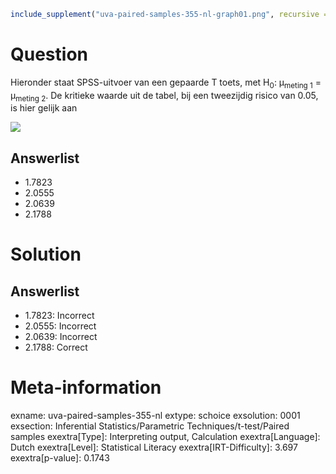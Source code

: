 ```r
include_supplement("uva-paired-samples-355-nl-graph01.png", recursive = TRUE)
```

Question
========

Hieronder staat SPSS-uitvoer van een gepaarde T toets, met H~0~:
μ~meting\ 1~ = μ~meting\ 2~. De kritieke waarde uit de tabel, bij een
tweezijdig risico van 0.05, is hier gelijk aan

![](uva-paired-samples-355-nl-graph01.png)

Answerlist
----------

* 1.7823
* 2.0555
* 2.0639
* 2.1788

Solution
========

Answerlist
----------

* 1.7823: Incorrect
* 2.0555: Incorrect
* 2.0639: Incorrect
* 2.1788: Correct

Meta-information
================
exname: uva-paired-samples-355-nl
extype: schoice
exsolution: 0001
exsection: Inferential Statistics/Parametric Techniques/t-test/Paired samples
exextra[Type]: Interpreting output, Calculation
exextra[Language]: Dutch
exextra[Level]: Statistical Literacy
exextra[IRT-Difficulty]: 3.697
exextra[p-value]: 0.1743
